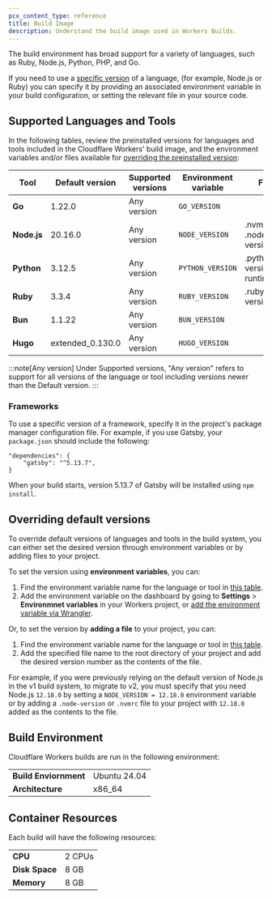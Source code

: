 ```yaml
---
pcx_content_type: reference
title: Build Image
description: Understand the build image used in Workers Builds.
---
```


The build environment has broad support for a variety of languages, such as Ruby, Node.js, Python, PHP, and Go.

If you need to use a [specific version](/workers/ci-cd/builds/build-image/#overriding-default-versions) of a language, (for example, Node.js or Ruby) you can specify it by providing an associated environment variable in your build configuration, or setting the relevant file in your source code.

## Supported Languages and Tools

In the following tables, review the preinstalled versions for languages and tools included in the Cloudflare Workers' build image, and the environment variables and/or files available for [overriding the preinstalled version](/workers/ci-cd/builds/build-image/#overriding-default-versions):

| Tool        | Default version  | Supported versions | Environment variable | File                         |
| ----------- | ---------------- | ------------------ | -------------------- | ---------------------------- |
| **Go**      | 1.22.0           | Any version        | `GO_VERSION`         |                              |
| **Node.js** | 20.16.0          | Any version        | `NODE_VERSION`       | .nvmrc, .node-version        |
| **Python**  | 3.12.5           | Any version        | `PYTHON_VERSION`     | .python-version, runtime.txt |
| **Ruby**    | 3.3.4            | Any version        | `RUBY_VERSION`       | .ruby-version                |
| **Bun**     | 1.1.22           | Any version        | `BUN_VERSION`        |                              |
| **Hugo**    | extended_0.130.0 | Any version        | `HUGO_VERSION`       |                              |

:::note[Any version]
Under Supported versions, "Any version" refers to support for all versions of the language or tool including versions newer than the Default version.
:::

### Frameworks

To use a specific version of a framework, specify it in the project's package manager configuration file.
For example, if you use Gatsby, your `package.json` should include the following:

```
"dependencies": {
	"gatsby": "^5.13.7",
}
```

When your build starts, version 5.13.7 of Gatsby will be installed using `npm install`.

## Overriding default versions

To override default versions of languages and tools in the build system, you can either set the desired version through environment variables or by adding files to your project.

To set the version using **environment variables**, you can:

1. Find the environment variable name for the language or tool in [this table]().
2. Add the environment variable on the dashboard by going to **Settings** > **Environmnet variables** in your Workers project, or [add the environment variable via Wrangler](/workers/configuration/environment-variables/#add-environment-variables-via-wrangler).

Or, to set the version by **adding a file** to your project, you can:

1. Find the environment variable name for the language or tool in [this table]().
2. Add the specified file name to the root directory of your project and add the desired version number as the contents of the file.

For example, if you were previously relying on the default version of Node.js in the v1 build system, to migrate to v2, you must specify that you need Node.js `12.18.0` by setting a `NODE_VERSION = 12.18.0` environment variable or by adding a `.node-version` or `.nvmrc` file to your project with `12.18.0` added as the contents to the file.

## Build Environment

Cloudflare Workers builds are run in the following environment:

|                       |              |
| --------------------- | ------------ |
| **Build Enviornment** | Ubuntu 24.04 |
| **Architecture**      | x86_64       |

## Container Resources

Each build will have the following resources:

|                |        |
| -------------- | ------ |
| **CPU**        | 2 CPUs |
| **Disk Space** | 8 GB   |
| **Memory**     | 8 GB   |

